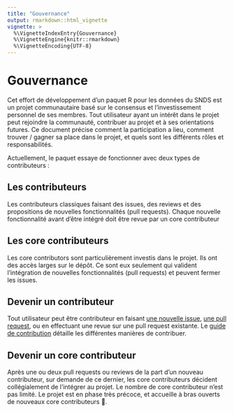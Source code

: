 ```yaml
---
title: "Gouvernance"
output: rmarkdown::html_vignette
vignette: >
  %\VignetteIndexEntry{Gouvernance}
  %\VignetteEngine{knitr::rmarkdown}
  %\VignetteEncoding{UTF-8}
---
```


# Gouvernance

Cet effort de développement d'un paquet R pour les données du SNDS est un projet communautaire basé sur le consensus et l'investissement personnel de ses membres. Tout utilisateur ayant un intérêt dans le projet peut rejoindre la communauté, contribuer au projet et à ses orientations futures. Ce document précise comment la participation a lieu, comment trouver / gagner sa place dans le projet, et quels sont les différents rôles et responsabilités. 

Actuellement, le paquet essaye de fonctionner avec deux types de contributeurs : 

## Les contributeurs 

Les contributeurs classiques faisant des issues, des reviews et des propositions de nouvelles fonctionnalités (pull requests). Chaque nouvelle fonctionnalité avant d'être intégré doit être revue par un core contributeur

## Les core contributeurs 

Les core contributors sont particulièrement investis dans le projet. Ils ont des accès larges sur le dépôt. Ce sont eux seulement qui valident l'intégration de nouvelles fonctionnalités (pull requests) et peuvent fermer les issues. 

## Devenir un contributeur 

Tout utilisateur peut être contributeur en faisant [une nouvelle issue](https://github.com/strayMat/sndsTools/issues), [une pull request](https://github.com/strayMat/sndsTools/pulls), ou en effectuant une revue sur une pull request existante. Le [guide de contribution](contribuer.html) détaille les différentes manières de contribuer. 

## Devenir un core contributeur 

Après une ou deux pull requests ou reviews de la part d'un nouveau contributeur, sur demande de ce dernier, les core contributeurs décident collégialement de l'intégrer au projet. Le nombre de core contributeur n'est pas limité. Le projet est en phase très précoce, et accueille à bras ouverts de nouveaux core contributeurs 🤗. 
